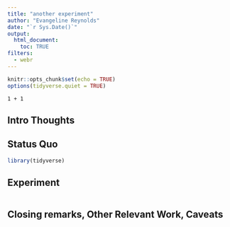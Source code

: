 ```yaml
---
title: "another experiment"
author: "Evangeline Reynolds"
date: "`r Sys.Date()`"
output: 
  html_document:
    toc: TRUE
filters:
  - webr
---
```


```r
knitr::opts_chunk$set(echo = TRUE)
options(tidyverse.quiet = TRUE)
```

```webr-r
1 + 1

```


## Intro Thoughts


## Status Quo

```r
library(tidyverse)

```

## Experiment

```r

```



## Closing remarks, Other Relevant Work, Caveats

